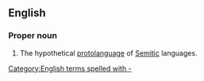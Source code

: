 ==English==
{{wikipedia}}

===Proper noun===
{{en-proper noun}}

# The hypothetical [[protolanguage]] of [[Semitic]] languages.

[[Category:English terms spelled with -]]